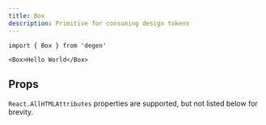 ```yaml
---
title: Box
description: Primitive for consuming design tokens
---
```


```tsx
import { Box } from 'degen'
```

```tsx expand=true live=true
<Box>Hello World</Box>
```

## Props

`React.AllHTMLAttributes` properties are supported, but not listed below for brevity.

<PropsTable sourceLink={sourceLink} types={types} />
